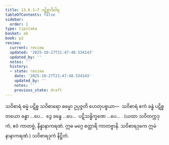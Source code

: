 ```yaml
---
title: 13.6.1–7 ပဋိစ္စာဒိဝါရ
tableOfContents: false
sidebar:
  order: 1
type: tipitaka
basket: ab
book: p2
review:
  current: review
  updated: '2025-10-27T21:47:48.534143'
  updated_by: ''
  notes: ''
  history:
  - state: review
    date: '2025-10-27T21:47:48.534143'
    updated_by: ''
    notes: ''
    previous_state: draft
---
```



<ReviewStatus review={frontmatter.review} showDetails={true} />

<HypothesisAnnotation frontmatter={frontmatter} />

<DynamicBreadcrumb />

<Division number="141" book="p2" e="ch" v="38" p="423">

<Paragraph number="4377" book="p2">
သဝိစာရံ ဓမ္မံ ပဋိစ္စ သဝိစာရော ဓမ္မော ဥပ္ပဇ္ဇတိ ဟေတုပစ္စယာ—  သဝိစာရံ ဧကံ ခန္ဓံ ပဋိစ္စ တယော ခန္ဓာ …ပေ…  ဒွေ ခန္ဓေ …ပေ…  ပဋိသန္ဓိက္ခဏေ …ပေ… . (ယထာ သဝိတက္ကဒုကံ, ဧဝံ ကာတဗ္ဗံ, နိန္နာနာကရဏံ. ဣဓ မဂ္ဂေ စတ္တာရိ ကာတဗ္ဗာနိ. သဝိစာရဒုကေ ဣမံ နာနာကရဏံ.)

</Paragraph>
</Division>

<Paragraph number="4378" type="center" book="p2">
သဝိစာရဒုကံ နိဋ္ဌိတံ.
</Paragraph>